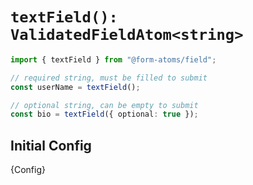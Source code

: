 

<Meta title="fields/textField" />

# `textField(): ValidatedFieldAtom<string>`

```ts
import { textField } from "@form-atoms/field";

// required string, must be filled to submit
const userName = textField();

// optional string, can be empty to submit
const bio = textField({ optional: true });
```

## Initial Config

<Markdown>{Config}</Markdown>
